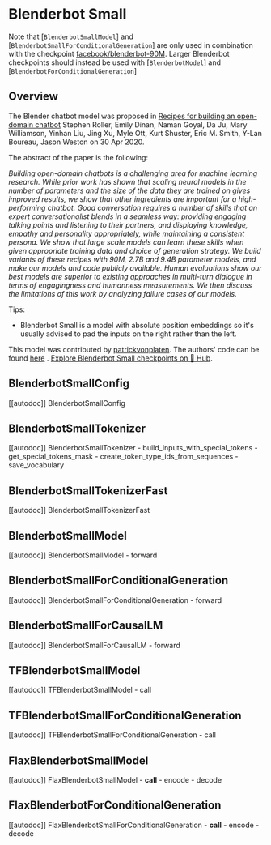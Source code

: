 <!--Copyright 2020 The HuggingFace Team. All rights reserved.

Licensed under the Apache License, Version 2.0 (the "License"); you may not use this file except in compliance with
the License. You may obtain a copy of the License at

http://www.apache.org/licenses/LICENSE-2.0

Unless required by applicable law or agreed to in writing, software distributed under the License is distributed on
an "AS IS" BASIS, WITHOUT WARRANTIES OR CONDITIONS OF ANY KIND, either express or implied. See the License for the
specific language governing permissions and limitations under the License.
-->

# Blenderbot Small

Note that [`BlenderbotSmallModel`] and
[`BlenderbotSmallForConditionalGeneration`] are only used in combination with the checkpoint
[facebook/blenderbot-90M](https://huggingface.co/facebook/blenderbot-90M). Larger Blenderbot checkpoints should
instead be used with [`BlenderbotModel`] and
[`BlenderbotForConditionalGeneration`]

## Overview

The Blender chatbot model was proposed in [Recipes for building an open-domain chatbot](https://arxiv.org/pdf/2004.13637.pdf) Stephen Roller, Emily Dinan, Naman Goyal, Da Ju, Mary Williamson, Yinhan Liu,
Jing Xu, Myle Ott, Kurt Shuster, Eric M. Smith, Y-Lan Boureau, Jason Weston on 30 Apr 2020.

The abstract of the paper is the following:

*Building open-domain chatbots is a challenging area for machine learning research. While prior work has shown that
scaling neural models in the number of parameters and the size of the data they are trained on gives improved results,
we show that other ingredients are important for a high-performing chatbot. Good conversation requires a number of
skills that an expert conversationalist blends in a seamless way: providing engaging talking points and listening to
their partners, and displaying knowledge, empathy and personality appropriately, while maintaining a consistent
persona. We show that large scale models can learn these skills when given appropriate training data and choice of
generation strategy. We build variants of these recipes with 90M, 2.7B and 9.4B parameter models, and make our models
and code publicly available. Human evaluations show our best models are superior to existing approaches in multi-turn
dialogue in terms of engagingness and humanness measurements. We then discuss the limitations of this work by analyzing
failure cases of our models.*

Tips:

- Blenderbot Small is a model with absolute position embeddings so it's usually advised to pad the inputs on the right rather than
  the left.

This model was contributed by [patrickvonplaten](https://huggingface.co/patrickvonplaten). The authors' code can be
found [here](https://github.com/facebookresearch/ParlAI) .
[Explore Blenderbot Small checkpoints on 🤗 Hub](https://huggingface.co/models?sort=downloads&search=Blenderbot-small).

## BlenderbotSmallConfig

[[autodoc]] BlenderbotSmallConfig

## BlenderbotSmallTokenizer

[[autodoc]] BlenderbotSmallTokenizer
    - build_inputs_with_special_tokens
    - get_special_tokens_mask
    - create_token_type_ids_from_sequences
    - save_vocabulary

## BlenderbotSmallTokenizerFast

[[autodoc]] BlenderbotSmallTokenizerFast

## BlenderbotSmallModel

[[autodoc]] BlenderbotSmallModel
    - forward

## BlenderbotSmallForConditionalGeneration

[[autodoc]] BlenderbotSmallForConditionalGeneration
    - forward

## BlenderbotSmallForCausalLM

[[autodoc]] BlenderbotSmallForCausalLM
    - forward

## TFBlenderbotSmallModel

[[autodoc]] TFBlenderbotSmallModel
    - call

## TFBlenderbotSmallForConditionalGeneration

[[autodoc]] TFBlenderbotSmallForConditionalGeneration
    - call

## FlaxBlenderbotSmallModel

[[autodoc]] FlaxBlenderbotSmallModel
    - __call__
    - encode
    - decode

## FlaxBlenderbotForConditionalGeneration

[[autodoc]] FlaxBlenderbotSmallForConditionalGeneration
    - __call__
    - encode
    - decode
